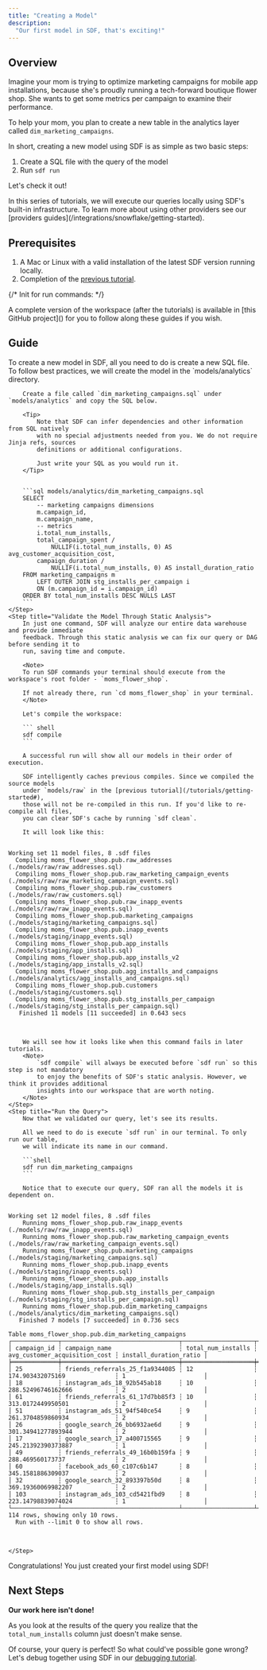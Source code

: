 ```yaml
---
title: "Creating a Model"
description:
  "Our first model in SDF, that's exciting!"
---
```


## Overview
Imagine your mom is trying to optimize marketing campaigns for mobile app 
installations, because she's proudly running a tech-forward boutique flower shop.
She wants to get some metrics per campaign to examine their performance. 


To help your mom, you plan to create a new table in the analytics layer called `dim_marketing_campaigns`.

In short, creating a new model using SDF is as simple as two basic steps:
1. Create a SQL file with the query of the model
2. Run `sdf run`

Let's check it out!

<Note>
    In this series of tutorials, we will execute our queries locally using SDF's built-in infrastructure. 
    To learn more about using other providers see our [providers guides](/integrations/snowflake/getting-started).
</Note>

## Prerequisites
1. A Mac or Linux with a valid installation of the latest SDF version running locally.
2. Completion of the [previous tutorial](/tutorials/getting-started).

{/*
Init for run commands:
*/}

<Tip>
  A complete version of the workspace (after the tutorials) is available in [this GitHub project]() for you 
  to follow along these guides if you wish.
</Tip>

## Guide
<Steps>
    <Step title="Create a New Analytics Layer Model">
        To create a new model in SDF, all you need to do is create a new SQL file.
        To follow best practices, we will create the model in the `models/analytics` directory.

        Create a file called `dim_marketing_campaigns.sql` under `models/analytics` and copy the SQL below.
        
        <Tip>
            Note that SDF can infer dependencies and other information from SQL natively 
            with no special adjustments needed from you. We do not require Jinja refs, sources
            definitions or additional configurations.
            
            Just write your SQL as you would run it.
        </Tip>
        

        ```sql models/analytics/dim_marketing_campaigns.sql
        SELECT 
            -- marketing campaigns dimensions
            m.campaign_id,
            m.campaign_name,
            -- metrics
            i.total_num_installs,
            total_campaign_spent / 
                NULLIF(i.total_num_installs, 0) AS avg_customer_acquisition_cost,
            campaign_duration / 
                NULLIF(i.total_num_installs, 0) AS install_duration_ratio
        FROM marketing_campaigns m
            LEFT OUTER JOIN stg_installs_per_campaign i
            ON (m.campaign_id = i.campaign_id)
        ORDER BY total_num_installs DESC NULLS LAST
        ```
    </Step>
    <Step title="Validate the Model Through Static Analysis">
        In just one command, SDF will analyze our entire data warehouse and provide immediate
        feedback. Through this static analysis we can fix our query or DAG before sending it to 
        run, saving time and compute.
        
        <Note>
        To run SDF commands your terminal should execute from the workspace's root folder - `moms_flower_shop`.
        
        If not already there, run `cd moms_flower_shop` in your terminal.
        </Note>
        
        Let's compile the workspace:

        ``` shell
        sdf compile
        ```

        A successful run will show all our models in their order of execution. 
        
        SDF intelligently caches previous compiles. Since we compiled the source models 
        under `models/raw` in the [previous tutorial](/tutorials/getting-started#), 
        those will not be re-compiled in this run. If you'd like to re-compile all files, 
        you can clear SDF's cache by running `sdf clean`. 
        
        It will look like this:
       
<pre style={{ fontFamily: 'monospace' }} className='language-shell'>
<code className='language-shell'>
Working set 11 model files, 8 .sdf files
  Compiling moms_flower_shop.pub.raw_addresses (./models/raw/raw_addresses.sql)
  Compiling moms_flower_shop.pub.raw_marketing_campaign_events (./models/raw/raw_marketing_campaign_events.sql)
  Compiling moms_flower_shop.pub.raw_customers (./models/raw/raw_customers.sql)
  Compiling moms_flower_shop.pub.raw_inapp_events (./models/raw/raw_inapp_events.sql)
  Compiling moms_flower_shop.pub.marketing_campaigns (./models/staging/marketing_campaigns.sql)
  Compiling moms_flower_shop.pub.inapp_events (./models/staging/inapp_events.sql)
  Compiling moms_flower_shop.pub.app_installs (./models/staging/app_installs.sql)
  Compiling moms_flower_shop.pub.app_installs_v2 (./models/staging/app_installs_v2.sql)
  Compiling moms_flower_shop.pub.agg_installs_and_campaigns (./models/analytics/agg_installs_and_campaigns.sql)
  Compiling moms_flower_shop.pub.customers (./models/staging/customers.sql)
  Compiling moms_flower_shop.pub.stg_installs_per_campaign (./models/staging/stg_installs_per_campaign.sql)
   Finished 11 models [11 succeeded] in 0.643 secs

</code>
</pre>

        We will see how it looks like when this command fails in later tutorials. 
        <Note>
            `sdf compile` will always be executed before `sdf run` so this step is not mandatory 
            to enjoy the benefits of SDF's static analysis. However, we think it provides additional 
            insights into our workspace that are worth noting.
        </Note>
    </Step>
    <Step title="Run the Query">
        Now that we validated our query, let's see its results.
        
        All we need to do is execute `sdf run` in our terminal. To only run our table, 
        we will indicate its name in our command.

        ```shell 
        sdf run dim_marketing_campaigns
        ```

        Notice that to execute our query, SDF ran all the models it is dependent on.

<pre style={{ fontFamily: 'monospace' }} className='language-shell'>
<code className='language-shell'>
Working set 12 model files, 8 .sdf files
    Running moms_flower_shop.pub.raw_inapp_events (./models/raw/raw_inapp_events.sql)
    Running moms_flower_shop.pub.raw_marketing_campaign_events (./models/raw/raw_marketing_campaign_events.sql)
    Running moms_flower_shop.pub.marketing_campaigns (./models/staging/marketing_campaigns.sql)
    Running moms_flower_shop.pub.inapp_events (./models/staging/inapp_events.sql)
    Running moms_flower_shop.pub.app_installs (./models/staging/app_installs.sql)
    Running moms_flower_shop.pub.stg_installs_per_campaign (./models/staging/stg_installs_per_campaign.sql)
    Running moms_flower_shop.pub.dim_marketing_campaigns (./models/analytics/dim_marketing_campaigns.sql)
   Finished 7 models [7 succeeded] in 0.736 secs

Table moms_flower_shop.pub.dim_marketing_campaigns
┌─────────────┬─────────────────────────────────┬────────────────────┬───────────────────────────────┬────────────────────────┐
│ campaign_id ┆ campaign_name                   ┆ total_num_installs ┆ avg_customer_acquisition_cost ┆ install_duration_ratio │
╞═════════════╪═════════════════════════════════╪════════════════════╪═══════════════════════════════╪════════════════════════╡
│ 25          ┆ friends_referrals_25_f1a9344085 ┆ 12                 ┆ 174.903432075169              ┆ 1                      │
│ 18          ┆ instagram_ads_18_92b545ab18     ┆ 10                 ┆ 288.52496746162666            ┆ 2                      │
│ 61          ┆ friends_referrals_61_17d7bb85f3 ┆ 10                 ┆ 313.0172449950501             ┆ 2                      │
│ 51          ┆ instagram_ads_51_94f540ce54     ┆ 9                  ┆ 261.3704859860934             ┆ 2                      │
│ 26          ┆ google_search_26_bb6932ae6d     ┆ 9                  ┆ 301.34941277893944            ┆ 2                      │
│ 17          ┆ google_search_17_a400715565     ┆ 9                  ┆ 245.21392390373887            ┆ 1                      │
│ 49          ┆ friends_referrals_49_16b0b159fa ┆ 9                  ┆ 288.469560173737              ┆ 2                      │
│ 60          ┆ facebook_ads_60_c107c6b147      ┆ 8                  ┆ 345.1581886309037             ┆ 2                      │
│ 32          ┆ google_search_32_893397b50d     ┆ 8                  ┆ 369.19360069982207            ┆ 2                      │
│ 103         ┆ instagram_ads_103_cd5421fbd9    ┆ 8                  ┆ 223.14798839074024            ┆ 1                      │
└─────────────┴─────────────────────────────────┴────────────────────┴───────────────────────────────┴────────────────────────┘
114 rows, showing only 10 rows.
  Run with --limit 0 to show all rows.

</code>
</pre>
    </Step>
</Steps>

Congratulations! You just created your first model using SDF!

## Next Steps
**Our work here isn't done!**

As you look at the results of the query you realize that the `total_num_installs` 
column just doesn't make sense. 

Of course, your query is perfect! So what could've possible gone wrong?
Let's debug together using SDF in our [debugging tutorial](/tutorials/debugging).
